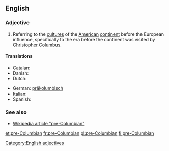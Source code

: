 ==English==

===Adjective===
{{en-adj|-|head=[[pre-]][[Columbian]]}}

# Referring to the [[culture]]s of the [[American]] [[continent]] before the European influence, specifically to the era before the continent was visited by [[w:Christopher Columbus|Christopher Columbus]].

====Translations====
{{trans-top|before Christopher Columbus}}
* Catalan: {{t-|ca|precolombí}}
* Danish: {{t-|da|præ-columbiansk}}
* Dutch: {{t-|nl|precolumbiaans}}
{{trans-mid}}
* German: [[präkolumbisch]]
* Italian: {{t-|it|precolombiano}}
* Spanish: {{t-|es|precolombino}}
{{trans-bottom}}

===See also===
* [[w:pre-Columbian|Wikipedia article "pre-Columbian"]]

[[Category:English adjectives]]

[[et:pre-Columbian]]
[[fr:pre-Columbian]]
[[pl:pre-Columbian]]
[[fi:pre-Columbian]]